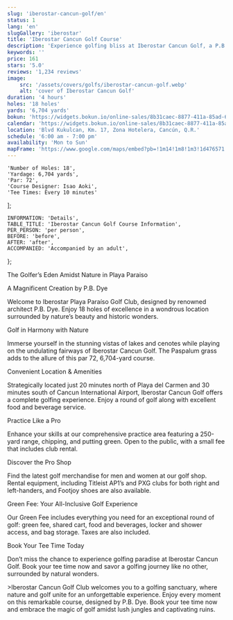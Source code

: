 ```yaml
---
slug: 'iberostar-cancun-golf/en'
status: 1
lang: 'en'
slugGallery: 'iberostar'
title: 'Iberostar Cancun Golf Course'
description: 'Experience golfing bliss at Iberostar Cancun Golf, a P.B. Dye designed course surrounded by lush jungles and ancient ruins.'
keywords: ''
price: 161
stars: '5.0'
reviews: '1,234 reviews'
image:
    src: '/assets/covers/golfs/iberostar-cancun-golf.webp'
    alt: 'cover of Iberostar Cancun Golf'
duration: '4 hours'
holes: '18 holes'
yards: '6,704 yards'
bokun: 'https://widgets.bokun.io/online-sales/8b31caec-8877-411a-85ad-682828170619/experience/782388?partialView=1'
calendar: 'https://widgets.bokun.io/online-sales/8b31caec-8877-411a-85ad-682828170619/experience-calendar/782388'
location: 'Blvd Kukulcan, Km. 17, Zona Hotelera, Cancún, Q.R.'
schedule: '6:00 am - 7:00 pm'
availability: 'Mon to Sun'
mapFrame: 'https://www.google.com/maps/embed?pb=!1m14!1m8!1m3!1d476571.79371957784!2d-86.780642!3d21.063988!3m2!1i1024!2i768!4f13.1!3m3!1m2!1s0x8f4c29d3580af9a1%3A0xeb14d07226417a00!2sIberostar%20Golf%20Club%20Canc%C3%BAn!5e0!3m2!1ses-419!2sus!4v1703702598343!5m2!1ses-419!2sus'
---
```



    'Number of Holes: 18',
    'Yardage: 6,704 yards',
    'Par: 72',
    'Course Designer: Isao Aoki',
    'Tee Times: Every 10 minutes'
];

    INFORMATION: 'Details',
    TABLE_TITLE: 'Iberostar Cancun Golf Course Information',
    PER_PERSON: 'per person',
    BEFORE: 'before',
    AFTER: 'after',
    ACCOMPANIED: 'Accompanied by an adult',
};

<AdditionalInfo information={information} i18n={i18n} />

<IberostarPrices i18n={i18n} />

<TagH2>The Golfer’s Eden Amidst Nature in Playa Paraiso </TagH2>

<TagH3>A Magnificent Creation by P.B. Dye </TagH3>

<TagP>Welcome to Iberostar Playa Paraíso Golf Club, designed by renowned architect P.B. Dye. Enjoy 18 holes of excellence in a wondrous location surrounded by nature’s beauty and historic wonders. </TagP>

<TagH3>Golf in Harmony with Nature </TagH3>

<TagP>Immerse yourself in the stunning vistas of lakes and cenotes while playing on the undulating fairways of Iberostar Cancun Golf. The Paspalum grass adds to the allure of this par 72, 6,704-yard course. </TagP>

<TagH3>Convenient Location & Amenities </TagH3>

<TagP>Strategically located just 20 minutes north of Playa del Carmen and 30 minutes south of Cancun International Airport, Iberostar Cancun Golf offers a complete golfing experience. Enjoy a round of golf along with excellent food and beverage service. </TagP>

<TagH4>Practice Like a Pro </TagH4>

<TagP>Enhance your skills at our comprehensive practice area featuring a 250-yard range, chipping, and putting green. Open to the public, with a small fee that includes club rental. </TagP>

<TagH4>Discover the Pro Shop </TagH4>

<TagP>Find the latest golf merchandise for men and women at our golf shop. Rental equipment, including Titleist AP1’s and PXG clubs for both right and left-handers, and Footjoy shoes are also available. </TagP>

<TagH4>Green Fee: Your All-Inclusive Golf Experience </TagH4>

<TagP>Our Green Fee includes everything you need for an exceptional round of golf: green fee, shared cart, food and beverages, locker and shower access, and bag storage. Taxes are also included. </TagP>

<TagH4>Book Your Tee Time Today </TagH4>

<TagP>Don’t miss the chance to experience golfing paradise at Iberostar Cancun Golf. Book your tee time now and savor a golfing journey like no other, surrounded by natural wonders. </TagP>

<TagP>>Iberostar Cancun Golf Club welcomes you to a golfing sanctuary, where nature and golf unite for an unforgettable experience. Enjoy every moment on this remarkable course, designed by P.B. Dye. Book your tee time now and embrace the magic of golf amidst lush jungles and captivating ruins. </TagP>